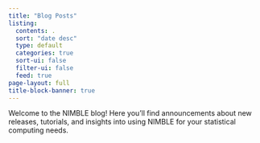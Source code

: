 ```yaml
---
title: "Blog Posts"
listing:
  contents: .
  sort: "date desc"
  type: default
  categories: true
  sort-ui: false
  filter-ui: false
  feed: true
page-layout: full
title-block-banner: true
---
```


Welcome to the NIMBLE blog! Here you'll find announcements about new releases, tutorials, and insights into using NIMBLE for your statistical computing needs.
